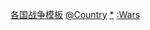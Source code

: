 {{Categories by country|nocat}}

[[Category:各国战争模板|]]
[[Category:欧洲战争模板|@Country]]
[[Category:欧洲各国战争|*]]
[[Category:欧洲各国军事模板|:Wars]]